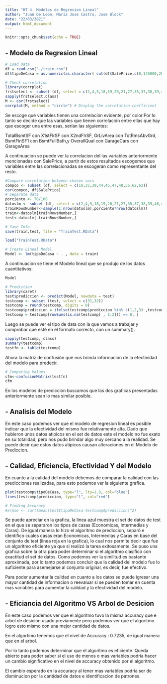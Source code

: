 ```yaml
---
title: "HT 4. Modelos de Regresion Lineal"
author: "Juan De Leon, Maria Jose Castro, Jose Block"
date: "22/03/2021"
output: html_document
---
```


```r
knitr::opts_chunk$set(echo = TRUE)
```

## - Modelo de Regresion Lineal 

```r

# Load Data
df = read.csv("./train.csv")
df$tipoDeCasa = as.numeric(as.character( cut(df$SalePrice,c(0,145000,205000,410000), labels = c(1, 2, 3))))

# Check correlation
library(corrplot)
frstselect <- subset (df, select = c(2,4,5,18,19,20,21,27,35,37,38,39,44,45,46,47,48,49,50,51,52,53,55,57,60,62,63,67,68,69,70,71,72,76,77,78,82))
sapply(frstselect,class)
M <- cor(frstselect)
corrplot(M, method = "circle") # Display the correlation coefficient
```


Se escoge qué variables tienen una correlación evidente, por color.Por lo tanto se decide que las variables que tienen correlación entre ellas que hay que escoger una entre esas, serían las siguientes:

TotalBsmtSF con X1stFlrSF con X2ndFlrSF,
GrLivArea con TotRmsAbvGrd,
BsmtFinSF1 con BsmtFullBath,y 
OverallQual con GarageCars con GarageArea

A continuacion se puede ver la correlacion del las variables anteriormente mencionadas con SalePrice, a partir de estos resultados escogemos que variables entre las correlacionadas se escogeran como representante del resto.
```r
#Compare correlation between chosen vars
compco <- subset (df, select = c(18,35,39,44,45,47,48,55,62,63))
cor(compco, df$SalePrice)
# Separate data
porciento <- 70/100
datoslm <- subset (df, select = c(2,4,5,18,19,20,21,27,35,37,38,39,46,47,49,50,51,52,53,57,60,67,68,69,70,71,72,76,77,78,82))
trainRowsNumber<-sample(1:nrow(datoslm),porciento*nrow(datoslm))
train<-datoslm[trainRowsNumber,]
test<-datoslm[-trainRowsNumber,]

# Save Info
save(train,test, file = "TrainTest.RData")

```

```r

load("TrainTest.RData")

# Create Lineal Model
Model <- lm(tipoDeCasa ~ . , data = train)
```


A continuacion se tiene el Modelo lineal que se produjo de los datos cuantitativos:
```r
Model

# Prediction
library(caret)
test$prediccion <- predict(Model, newdata = test)
testcomp <- subset (test, select = c(31,32))
testcomp = round(testcomp, digits = 0)
testcomp$prediccion = ifelse(testcomp$prediccion %in% c(1,2,3) ,testcomp$prediccion*1, 1)
testcomp = testcomp[rowSums(is.na(testcomp[ , 1:2])) == 0, ]
```


Luego se puede ver el tipo de data con la que vamos a trabajar y comprobar que esté en el formato correcto, con un summary().
```r
sapply(testcomp, class)
summary(testcomp)
testfn <- table(testcomp)
```


Ahora la matriz de confusión que nos brinda información de la efectividad del modelo para predecir.
```r
# Comparing Values
cfm<-confusionMatrix(testfn)
cfm

```

En los modelos de prediccion buscamos que las dos graficas presentadas anteriormente sean lo mas similar posible. 


## - Analisis del Modelo

En este caso podemos ver que el modelo de regresion lineal es posible indicar que la efectividad del mismo fue relativamente alta. Dado que hubieron unos datos atipicos en el set de datos este el modelo no fue exato en su totalidad, pero nos pudo brindar algo muy cercano a la realidad. Se puede decir que estos datos atipicos causan alteraciones en el Modelo de Prediccion.

## - Calidad, Eficiencia, Efectividad Y  del Modelo

En cuanto a la calidad del modelo debemos de comparar la calidad con las predicciones realizadas, para esto podemos ver la siguiente grafica.

```r

plot(testcomp$tipoDeCasa, type="l", lty=1.8, col="blue")
lines(testcomp$prediccion, type="l", col="red")

# Finding Accuracy
#xrmse <- sqrt(mean(test$tipoDeCasa-testcomp$prediccion)^2)

```


Se puede apreciar en la grafica, la linea azul muestra el set de datos de test en el que se separaron los tipos de casas (Economicas, Intermedias y Caras). De igual manera lo hizo el algoritmo de prediccion, separó e identifico cuales casas eran Economicas, Intermedias y Caras en base del conjunto de test (linea roja en la grafica), lo cual nos permite decir que fue un algoritmo eficiente ya que si realizó la tarea exitosamente. Se puso una grafica sobre la otra para poder determinar si el algoritmo clasificó con exactitud el set de datos. Como podemos ver la similitud es bastante aproximada, por lo tanto podemos concluir que la calidad del modelo fue lo suficiente para asemejarse al conjunto original, es decir, fue efectivo.

Para poder aumentar la calidad en cuanto a los datos se puede igresar una mayor cantidad de informacion o reevaluar si se pueden tomar en cuenta mas variables para aumentar la calidad y la efectividad del modelo.


## - Eficiancia del Algoritmo VS Arbol de Desicion 

En este caso podemos ver que el algoritmo tuvo la misma accuracy que e arbol de desicion usado previamente pero podemos ver que el algoritmo logro esto mismo con una mejor cantidad de datos. 

En el algortimo tenemos que el nivel de  Accuracy : 0.7235, de igual manera que en el arbol.    

Por lo tanto podemos determinar que el algoritmo es eficiente. Queda abierto para poder saber si el uso de menos o mas variables podria hacer un cambio significativo en el nivel de accuracy obtenido por el algoritmo. 

El cambio esperado en la accuracy al tener mas variables podria ser de disminucion por la cantidad de datos e identificacion de patrones. 
